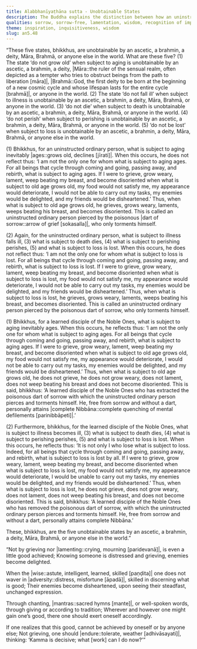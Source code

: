 ```yaml
---
title: Alabbhanīyaṭhāna sutta - Unobtainable States
description: The Buddha explains the distinction between how an uninstructed ordinary person and a learned disciple of the Noble Ones respond to the five unobtainable states of aging, illness, death, perishing, and loss.
qualities: sorrow, sorrow-free, lamentation, wisdom, recognition of impermanence, recognition of unsatisfactoriness, wisdom, discernment, quenching, patience
theme: inspiration, inquisitiveness, wisdom
slug: an5.48
---
```


“These five states, bhikkhus, are unobtainable by an ascetic, a brahmin, a deity, Māra, Brahmā, or anyone else in the world. What are these five? (1) The state ‘do not grow old’ when subject to aging is unobtainable by an ascetic, a brahmin, a deity, |Māra::the ruler of the sensual realm, often depicted as a tempter who tries to obstruct beings from the path to liberation [māra]|, |Brahmā::God, the first deity to be born at the beginning of a new cosmic cycle and whose lifespan lasts for the entire cycle [brahmā]|, or anyone in the world. (2) The state ‘do not fall ill’ when subject to illness <collapse>is unobtainable by an ascetic, a brahmin, a deity, Māra, Brahmā, or anyone in the world.</collapse> (3) ‘do not die’ when subject to death <collapse>is unobtainable by an ascetic, a brahmin, a deity, Māra, Brahmā, or anyone in the world.</collapse> (4) ‘do not perish’ when subject to perishing <collapse>is unobtainable by an ascetic, a brahmin, a deity, Māra, Brahmā, or anyone in the world.</collapse> (5) ‘do not be lost’ when subject to loss is unobtainable by an ascetic, a brahmin, a deity, Māra, Brahmā, or anyone else in the world.

(1) Bhikkhus, for an uninstructed ordinary person, what is subject to aging inevitably |ages::grows old, declines [jīrati]|. When this occurs, he does not reflect thus: ‘I am not the only one for whom what is subject to aging ages. For all beings that cycle through coming and going, passing away, and rebirth, what is subject to aging ages. If I were to grieve, grow weary, lament, weep beating my breast, and become disoriented when what is subject to old age grows old, my food would not satisfy me, my appearance would deteriorate, I would not be able to carry out my tasks, my enemies would be delighted, and my friends would be disheartened.’ Thus, when what is subject to old age grows old, he grieves, grows weary, laments, weeps beating his breast, and becomes disoriented. This is called an uninstructed ordinary person pierced by the poisonous |dart of sorrow::arrow of grief [sokasalla]|, who only torments himself.

(2) Again, for the uninstructed ordinary person, what is subject to illness falls ill, (3) what is subject to death dies, (4) what is subject to perishing perishes, (5) and what is subject to loss is lost. When this occurs, he does not reflect thus: ‘I am not the only one for whom what is subject to loss is lost. For all beings that cycle through coming and going, passing away, and rebirth, what is subject to loss is lost. If I were to grieve, grow weary, lament, weep beating my breast, and become disoriented when what is subject to loss is lost, my food would not satisfy me, my appearance would deteriorate, I would not be able to carry out my tasks, my enemies would be delighted, and my friends would be disheartened.’ Thus, when what is subject to loss is lost, he grieves, grows weary, laments, weeps beating his breast, and becomes disoriented. This is called an uninstructed ordinary person pierced by the poisonous dart of sorrow, who only torments himself.

(1) Bhikkhus, for a learned disciple of the Noble Ones, what is subject to aging inevitably ages. When this occurs, he reflects thus: ‘I am not the only one for whom what is subject to aging ages. For all beings that cycle through coming and going, passing away, and rebirth, what is subject to aging ages. If I were to grieve, grow weary, lament, weep beating my breast, and become disoriented when what is subject to old age grows old, my food would not satisfy me, my appearance would deteriorate, I would not be able to carry out my tasks, my enemies would be delighted, and my friends would be disheartened.’ Thus, when what is subject to old age grows old, he does not grieve, he does not grow weary, does not lament, does not weep beating his breast and does not become disoriented. This is said, bhikkhus: ‘A learned disciple of the Noble Ones who has extracted the poisonous dart of sorrow with which the uninstructed ordinary person pierces and torments himself. He, free from sorrow and without a dart, personally attains |complete Nibbāna::complete quenching of mental defilements [parinibbāpeti]|.’

(2) Furthermore, bhikkhus, for the learned disciple of the Noble Ones, what is subject to illness becomes ill, (3) what is subject to death dies, (4) what is subject to perishing perishes, (5) and what is subject to loss is lost. When this occurs, he reflects thus: ‘It is not only I who lose what is subject to loss. Indeed, for all beings that cycle through coming and going, passing away, and rebirth, what is subject to loss is lost by all. If I were to grieve, grow weary, lament, weep beating my breast, and become disoriented when what is subject to loss is lost, my food would not satisfy me, my appearance would deteriorate, I would be unable to carry out my tasks, my enemies would be delighted, and my friends would be disheartened.’ Thus, when what is subject to loss is lost, he does not grieve, does not grow weary, does not lament, does not weep beating his breast, and does not become disoriented. This is said, bhikkhus: ‘A learned disciple of the Noble Ones who has removed the poisonous dart of sorrow, with which the uninstructed ordinary person pierces and torments himself. He, free from sorrow and without a dart, personally attains complete Nibbāna.’

These, bhikkhus, are the five unobtainable states by an ascetic, a brahmin, a deity, Māra, Brahmā, or anyone else in the world.”

“Not by grieving nor |lamenting::crying, mourning [paridevanā]|,
is even a little good achieved;
Knowing someone is distressed and grieving,
enemies become delighted.

When the |wise::astute, intelligent, learned, skilled [paṇḍita]| one does not waver in |adversity::distress, misfortune [āpadā]|,
skilled in discerning what is good;
Their enemies become disheartened,
upon seeing their steadfast, unchanged expression.

Through chanting, |mantras::sacred hymns [mante]|, or well-spoken words,
through giving or according to tradition;
Wherever and however one might gain one’s good,
there one should exert oneself accordingly.

If one realizes that this good,
cannot be achieved by oneself or by anyone else;
Not grieving, one should |endure::tolerate, weather [adhivāsayati]|,
thinking: ‘Kamma is decisive; what [work] can I do now?’”